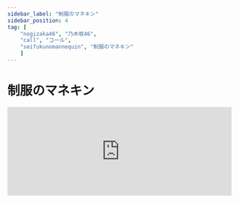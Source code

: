 ```yaml
---
sidebar_label: "制服のマネキン"
sidebar_position: 4
tag: [
    "nogizaka46", "乃木坂46",
    "call", "コール",
    "seifukunomannequin", "制服のマネキン"
    ]
---
```


# 制服のマネキン

<iframe width="100%" height="200" src="https://open.spotify.com/embed/track/3PoPbz3Wfb5H1gsRbXQNit" frameBorder="0" allow="encrypted-media" loading="lazy" />

---

<Call>ハイ！×8</Call>

---

君が何かを言いかけて  <Call>〇〇！</Call>

電車が過ぎる高架線  <Call>〇〇！</Call>

動く唇読んでみたけど

YesかNoか？  <Call>超絶可愛い！〇〇！</Call>

---
河川敷の野球場で  <Call>〇〇！</Call>

ボールを打った金属音  <Call>〇〇！</Call>

黙り込んだ僕らの所へ

飛んでくればいい  <Call>超絶可愛い！〇〇！</Call>

---
<Call> オー、ハイ！×4</Call>一歩目を踏み出してみなけりゃ何も始まらないよ

頭の中で

答えを出すな

---

恋をするのはいけないことか？

僕の両手に飛び込めよ

若過ぎる  <Call>フーフー！</Call>

それだけで  <Call>フーフー！</Call>

大人に邪魔をさせない

恋をするのはいけないことか？

君の気持ちはわかってる

感情を  <Call>フーフー！</Call>

隠したら  <Call>フーフー！</Call>

制服を着たマネキンだ

---

<Call>ハイ！×8</Call>

---

冬型の気圧配置に  <Call>〇〇！</Call>

心が冷え込みそうだよ  <Call>〇〇！</Call>

自販機の缶コーヒー

君の手にあげる  <Call>超絶可愛い！〇〇！</Call>

---

<Call>オー、ハイ！×4</Call>卒業を待ってみたところで何も変わらないだろう  

今しかできない

チョイスもあるさ

---

どんな自分を守ってるのか？

純情の壁壊すんだ

汚れなき  <Call>フーフー！</Call>

ものなんて  <Call>フーフー！</Call>

大人が求める幻想

どんな自分を守ってるのか？

僕は本気で好きなんだ

その意思は  <Call>フーフー！</Call>

どこにある？  <Call>フーフー！</Call>

制服を着たマネキンよ

---

できないんじゃないやってないだけさ

未来の扉そこにあるのに

僕は何度も誘う

生まれ変わるのは君だ

---

<Call>ハイ！×16</Call>

---

僕にまかせろ

恋をするのはいけないことか？

僕の両手に飛び込めよ

若過ぎる  <Call>フーフー！</Call>

それだけで  <Call>フーフー！</Call>

大人に邪魔をさせない

恋をするのはいけないことか？

君の気持ちはわかってる

感情を  <Call>フーフー！</Call>

隠したら  <Call>フーフー！</Call>

制服を着たマネキンだ

制服を着たマネキンだ

<Call>ハイ！ハイ！…</Call>
